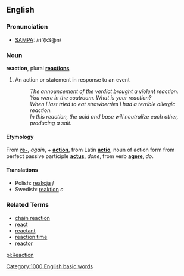 ==English==

===Pronunciation===
*[[Pronunciation guide|SAMPA]]: /ri'{kS@n/

===Noun===
'''reaction''', plural '''[[reactions]]'''

# An action or statement in response to an event
#: ''The announcement of the verdict brought a violent reaction.''
#: ''You were in the coutroom. What is your reaction?''
#: ''When I last tried to eat strawberries I had a terrible allergic reaction.''
#: ''In this reaction, the acid and base will neutralize each other, producing a salt.''

====Etymology====
From '''[[re-]]''', ''again'', + '''[[action]]''', from Latin '''[[actio]]''', noun of action form from perfect passive participle '''[[actus]]''', ''done'', from verb '''[[agere]]''', ''do''.

====Translations====
*Polish: [[reakcja]] ''f''
*Swedish: [[reaktion]] ''c''

===Related Terms===
*[[chain reaction]]
*[[react]]
*[[reactant]]
*[[reaction time]]
*[[reactor]]

[[pl:Reaction]]
[[Category:1000 English basic words]]